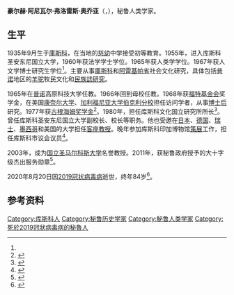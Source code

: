 {{NoteTA|G1=教育與研究}}
{{同名人物|奥乔亚|奥乔亚}}
{{西班牙语姓名|弗洛雷斯|奥乔亚}}
{{人物信息框
| 姓名     = 豪尔赫·弗洛雷斯·奥乔亚
| 性别     = 男
| 出生日期 = 1935年9月
| 出生地点 = 秘鲁[[庫斯科|庫斯科]]
| 逝世日期 = {{Dda|2020|8|20|1935|9}}
| 逝世地点 = [[秘鲁|秘鲁]][[庫斯科|庫斯科]]
| 职业     = [[人类学家|人类学家]]
| 母校     = 库斯科圣安东尼国立大学
}}
'''豪尔赫·阿尼瓦尔·弗洛雷斯·奥乔亚'''（{{lang-es|Jorge Aníbal Flores Ochoa}}，{{bd|1935年|9月|2020年|8月20日|catIdx=Flores Ochoa}}），秘鲁人类学家。

== 生平 ==
1935年9月生于[[庫斯科|庫斯科]]，在当地的[[慈幼會|慈幼]]中学接受初等教育。1955年，进入库斯科圣安东尼国立大学，1960年获法学学士学位。1965年获人类学学位。1967年获人文学博士研究生学位<ref name=bio1/>。主要从事[[庫斯科|庫斯科]]和[[阿雷基帕省|阿雷基帕省]]社会文化研究，具体包括[[普诺|普诺]]地区的[[羊驼|羊驼]]牧民文化和[[民族誌研究|民族誌研究]]。

1965年在[[普诺|普诺]]高原科技大学任教。1966年回到母校任教。1968年获[[福特基金会|福特基金会]]奖学金，在美国[[康奈尔大学|康奈尔大学]]、[[加利福尼亚大学伯克利分校|加利福尼亚大学伯克利分校]]担任访问学者，从事[[博士后|博士后]]研究。1977年获[[古根海姆奖学金|古根海姆奖学金]]<ref>{{cite web |title=Jorge A. Flores Ochoa |url=https://www.gf.org/fellows/all-fellows/jorge-a-flores-ochoa/ |publisher=John Simon Guggenheim Memorial Foundation |accessdate=2020-08-20 |language=en |archive-date=2019-04-16 |archive-url=https://web.archive.org/web/20190416174817/https://www.gf.org/fellows/all-fellows/jorge-a-flores-ochoa/ |dead-url=no }}</ref>。1980年，担任库斯科文化国立研究所所长<ref name=bio1>{{Cite journal|url=https://sisbib.unmsm.edu.pe/bibvirtualdata/publicaciones/revis-antrop/n2_2004/a04.pdf|title=Jorge Flores Ochoa: Profesor Honorario de la UNMSM|last=Hernández|first=Harold|date=2004|journal=Revista de Antropología|volume=2|issue=2|pages=79-85|issn=1811-380X|language=es|access-date=2020-08-21|archive-date=2018-04-14|archive-url=https://web.archive.org/web/20180414041507/http://sisbib.unmsm.edu.pe/bibvirtualdata/publicaciones/revis-antrop/n2_2004/a04.pdf|dead-url=no}}</ref>。曾任库斯科圣安东尼国立大学副校长、校长等职务。他也受邀在[[日本|日本]]、[[德国|德国]]、[[瑞士|瑞士]]、[[墨西哥|墨西哥]]和美国的大学担任[[客座教授|客座教授]]。晚年参加库斯科印加博物馆[[策展人|策展]]工作，担任库斯科市议会议员<ref>{{Cite journal|url=|title=La museografía en Cusco: Diferentes museos, diferentes narrativas|last=Burger|first=Richard L.|last2=Salazar|first2=Lucy C.|date=2019-06|journal=Chungará (Arica)|volume=51|issue=2|pages=271–290|issn=0717-7356|doi=10.4067/S0717-73562019005001401}}</ref>。

2003年，成为[[国立圣马尔科斯大学|国立圣马尔科斯大学]]名誉教授。2011年，获秘鲁政府授予的大十字级杰出服务勋章<ref>{{cite web |last1=Narro |first1=Enrique |title=Otorgan alta distinción a antropólogo Jorge Flores Ochoa |url=https://rpp.pe/cultura/literatura/otorgan-alta-distincion-a-antropologo-jorge-flores-ochoa-noticia-341141 |publisher=RPP |language=es |date=2011-03-01 |accessdate=2020-08-21 |archive-date=2017-07-06 |archive-url=https://web.archive.org/web/20170706044351/http://rpp.pe/cultura/literatura/otorgan-alta-distincion-a-antropologo-jorge-flores-ochoa-noticia-341141 |dead-url=no }}</ref>。

2020年8月20日因[[2019冠状病毒病|2019冠状病毒病]]逝世，终年84岁<ref>{{cite web |title=Coronavirus en Cusco: Falleció reconocido antropólogo Jorge Flores Ochoa |url=https://larepublica.pe/sociedad/2020/08/20/coronavirus-en-cusco-fallecio-reconocido-antropologo-jorge-flores-ochoa-lrsd/ |publisher=La República |language=es |date=2020-08-20 |accessdate=2020-08-21 |archive-date=2020-08-30 |archive-url=https://web.archive.org/web/20200830003852/https://larepublica.pe/sociedad/2020/08/20/coronavirus-en-cusco-fallecio-reconocido-antropologo-jorge-flores-ochoa-lrsd/ |dead-url=no }}</ref>。
== 参考资料 ==
{{reflist}}
{{Authority control}}
{{portal bar|社会学|人类学|历史|人物}}
{{DEFAULTSORT:Flores Ochoa, Jorge}}
[[Category:库斯科人|Category:库斯科人]]
[[Category:秘鲁历史学家|Category:秘鲁历史学家]]
[[Category:秘鲁人类学家|Category:秘鲁人类学家]]
[[Category:死於2019冠狀病毒病的秘魯人|Category:死於2019冠狀病毒病的秘魯人]]